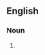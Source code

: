 {{also|order-in-council}}
==English==

===Noun===
{{en-noun|orders in council}}

# {{alternative spelling of|order-in-council|lang=en}}